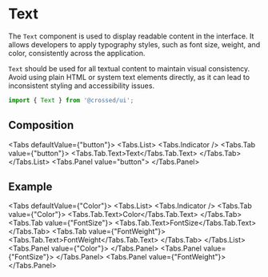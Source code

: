 
<Meta of={TextStories} />

# Text
The `Text` component is used to display readable content in the interface.
It allows developers to apply typography styles, such as font size, weight, and color, consistently across the application.

`Text` should be used for all textual content to maintain visual consistency. Avoid using plain HTML or system text elements directly, as it can lead to inconsistent styling and accessibility issues.

```jsx
import { Text } from '@crossed/ui';
```

<Canvas of={TextStories.Primary} />


## Composition

<Tabs defaultValue={"button"}>
  <Tabs.List>
    <Tabs.Indicator />
    <Tabs.Tab value={"button"}>
      <Tabs.Tab.Text>Text</Tabs.Tab.Text>
    </Tabs.Tab>
  </Tabs.List>
  <Tabs.Panel value="button">
    <ArgTypes of={TextStories.default.component} />
  </Tabs.Panel>
</Tabs>

## Example
<Tabs defaultValue={"Color"}>
  <Tabs.List>
    <Tabs.Indicator />
    <Tabs.Tab value={"Color"}>
      <Tabs.Tab.Text>Color</Tabs.Tab.Text>
    </Tabs.Tab>
    <Tabs.Tab value={"FontSize"}>
      <Tabs.Tab.Text>FontSize</Tabs.Tab.Text>
    </Tabs.Tab>
    <Tabs.Tab value={"FontWeight"}>
      <Tabs.Tab.Text>FontWeight</Tabs.Tab.Text>
    </Tabs.Tab>
  </Tabs.List>
  <Tabs.Panel value={"Color"}>
    <Canvas of={TextStories.Color} />
  </Tabs.Panel>
  <Tabs.Panel value={"FontSize"}>
    <Canvas of={TextStories.Size} />
  </Tabs.Panel>
  <Tabs.Panel value={"FontWeight"}>
    <Canvas of={TextStories.FontWeight} />
  </Tabs.Panel>
</Tabs>
